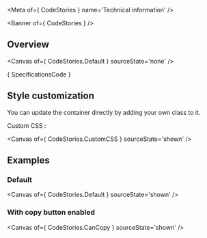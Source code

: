
<Meta of={ CodeStories } name='Technical information' />

<Banner of={ CodeStories } />

## Overview

<Canvas of={ CodeStories.Default } sourceState='none' />

<Markdown>{ SpecificationsCode }</Markdown>

## Style customization

You can update the container directly by adding your own class to it.

Custom CSS :

<Canvas of={ CodeStories.CustomCSS } sourceState='shown' />

## Examples

### Default

<Canvas of={ CodeStories.Default } sourceState='shown' />

### With copy button enabled
<Canvas of={ CodeStories.CanCopy } sourceState='shown' />
